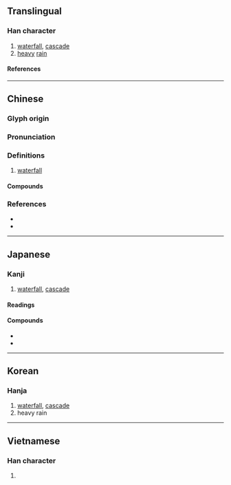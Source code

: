 {{character info/new}}
==Translingual==

===Han character===
{{Han char|rn=85|rad=水|as=15|sn=18|four=36132|canj=EATE|ids=⿰氵暴}}

# [[waterfall]], [[cascade]]
# [[heavy]] [[rain]]

====References====
{{Han ref|kx=0659.130|dkj=18609|dj=1069.080|hdz=31778.010|uh=7011}}

----

==Chinese==
{{zh-forms}}

===Glyph origin===
{{Han etym}}

===Pronunciation===
{{zh-pron
|m=pù,bào
|c=buk6,bou6
|h=pfs=phuk/phau/phu
|md=
|mn=qz:po̍k/tw,xm,zz:pho̍k
|mn-t=pag8
|w=
|mc=y
|oc=y
|cat=n
}}

===Definitions===
{{zh-hanzi}}

# [[waterfall]]

====Compounds====
{{zh-der|瀑布|壺口瀑布|懸瀑|瀑風|飛瀑}}

===References===
* {{R:twedu|A02368}}
* {{R:yue:Hanzi}}

----

==Japanese==

===Kanji===
{{ja-kanji|grade=|rs=水15}}

# [[waterfall]], [[cascade]]

====Readings====
{{ja-readings
|goon=ぼう, ぼく
|kanon=ほく, ほう
|kanyoon=ばく
|kun=にわか.あめ-, たき-
}}

====Compounds====
* {{ja-r|瀑布|ばくふ|gloss=waterfall}}
* {{ja-r|名瀑|めいばく|gloss=[[famous]] waterfall}}

----

==Korean==

===Hanja===
{{ko-hanja|hangeul=[[폭]], [[포]]|eumhun=|rv=pok, po|mr=p'ok, p'o|y=phok, pho}}

# [[waterfall]], [[cascade]]
# heavy rain

----

==Vietnamese==

===Han character===
{{vi-readings|rs=水15|reading=bộc}}

# {{defn|lang=vi|sort=水15}}